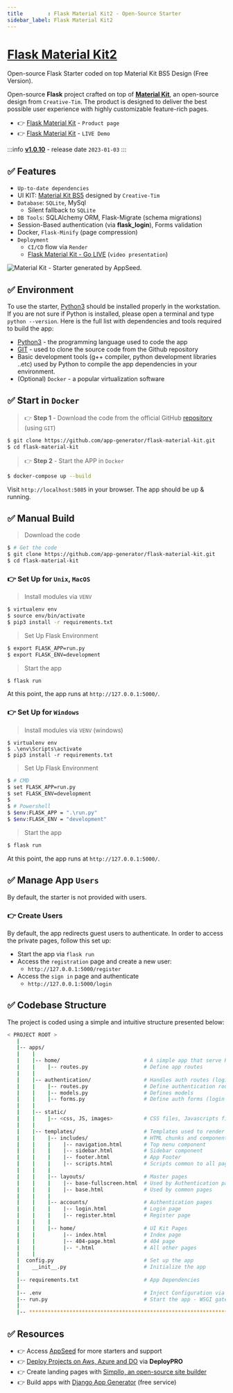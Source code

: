 ```yaml
---
title        : Flask Material Kit2 - Open-Source Starter
sidebar_label: Flask Material Kit2
---
```


# [Flask Material Kit2](https://appseed.us/product/material-kit/flask/)

<SubHeading>Open-source Flask Starter coded on top Material Kit BS5 Design (Free Version).</SubHeading>

Open-source **Flask** project crafted on top of **[Material Kit](https://appseed.us/product/material-kit/flask/)**, 
an open-source design from `Creative-Tim`.
The product is designed to deliver the best possible user experience with highly customizable feature-rich pages. 

- 👉 [Flask Material Kit](https://appseed.us/product/material-kit/flask/) - `Product page`
- 👉 [Flask Material Kit](https://flask-material-kit.appseed-srv1.com/) - `LIVE Demo`

:::info [**v1.0.10**](https://github.com/app-generator/flaks-material-kit/releases) - release date `2023-01-03`
:::

## ✅ **Features**

- `Up-to-date dependencies`
- UI KIT: [Material Kit BS5](https://www.creative-tim.com/product/material-kit?AFFILIATE=128200) designed by `Creative-Tim`
- `Database`: `SQLite`, MySql
  - Silent fallback to `SQLite`
- `DB Tools`: SQLAlchemy ORM, Flask-Migrate (schema migrations)
- Session-Based authentication (via **flask_login**), Forms validation
- Docker, `Flask-Minify` (page compression)
- `Deployment` 
  - `CI/CD` flow via `Render`
  - [Flask Material Kit - Go LIVE](https://www.youtube.com/watch?v=bSFw6xrd57w) (`video presentation`)  

![Material Kit - Starter generated by AppSeed.](https://user-images.githubusercontent.com/51070104/167396765-c88b7a95-155f-4236-8691-7b80fa2d9cd9.png)


## ✅ Environment

To use the starter, [Python3](https://www.python.org) should be installed properly in the workstation. 
If you are not sure if Python is installed, please open a terminal and type `python --version`. Here is the full list with dependencies and tools required to build the app:

- [Python3](https://www.python.org) - the programming language used to code the app
- [GIT](https://git-scm.com) - used to clone the source code from the Github repository
- Basic development tools (g++ compiler, python development libraries ..etc) used by Python to compile the app dependencies in your environment.
- (Optional) `Docker` - a popular virtualization software


## ✅ Start in `Docker`

> 👉 **Step 1** - Download the code from the official GitHub [repository](https://github.com/app-generator/flask-material-kit) (using `GIT`)

```bash
$ git clone https://github.com/app-generator/flask-material-kit.git
$ cd flask-material-kit
```

> 👉 **Step 2** - Start the APP in `Docker`

```bash
$ docker-compose up --build
```

Visit `http://localhost:5085` in your browser. The app should be up & running.


## ✅ Manual Build

> Download the code

```bash
$ # Get the code
$ git clone https://github.com/app-generator/flask-material-kit.git
$ cd flask-material-kit
```

### 👉 Set Up for `Unix`, `MacOS`

> Install modules via `VENV`

```bash
$ virtualenv env
$ source env/bin/activate
$ pip3 install -r requirements.txt
```

> Set Up Flask Environment

```bash
$ export FLASK_APP=run.py
$ export FLASK_ENV=development
```

> Start the app

```bash
$ flask run
```

At this point, the app runs at `http://127.0.0.1:5000/`.


### 👉 Set Up for `Windows`

> Install modules via `VENV` (windows)

```
$ virtualenv env
$ .\env\Scripts\activate
$ pip3 install -r requirements.txt
```

> Set Up Flask Environment

```bash
$ # CMD
$ set FLASK_APP=run.py
$ set FLASK_ENV=development
$
$ # Powershell
$ $env:FLASK_APP = ".\run.py"
$ $env:FLASK_ENV = "development"
```

> Start the app

```bash
$ flask run
```

At this point, the app runs at `http://127.0.0.1:5000/`.


## ✅ Manage App `Users`

By default, the starter is not provided with users.

### 👉 Create Users

By default, the app redirects guest users to authenticate. In order to access the private pages, follow this set up:

- Start the app via `flask run`
- Access the `registration` page and create a new user:
  - `http://127.0.0.1:5000/register`
- Access the `sign in` page and authenticate
  - `http://127.0.0.1:5000/login`


## ✅ Codebase Structure

The project is coded using a simple and intuitive structure presented below:

```bash
< PROJECT ROOT >
   |
   |-- apps/
   |    |
   |    |-- home/                           # A simple app that serve HTML files
   |    |    |-- routes.py                  # Define app routes
   |    |
   |    |-- authentication/                 # Handles auth routes (login and register)
   |    |    |-- routes.py                  # Define authentication routes  
   |    |    |-- models.py                  # Defines models  
   |    |    |-- forms.py                   # Define auth forms (login and register) 
   |    |
   |    |-- static/
   |    |    |-- <css, JS, images>          # CSS files, Javascripts files
   |    |
   |    |-- templates/                      # Templates used to render pages
   |    |    |-- includes/                  # HTML chunks and components
   |    |    |    |-- navigation.html       # Top menu component
   |    |    |    |-- sidebar.html          # Sidebar component
   |    |    |    |-- footer.html           # App Footer
   |    |    |    |-- scripts.html          # Scripts common to all pages
   |    |    |
   |    |    |-- layouts/                   # Master pages
   |    |    |    |-- base-fullscreen.html  # Used by Authentication pages
   |    |    |    |-- base.html             # Used by common pages
   |    |    |
   |    |    |-- accounts/                  # Authentication pages
   |    |    |    |-- login.html            # Login page
   |    |    |    |-- register.html         # Register page
   |    |    |
   |    |    |-- home/                      # UI Kit Pages
   |    |         |-- index.html            # Index page
   |    |         |-- 404-page.html         # 404 page
   |    |         |-- *.html                # All other pages
   |    |    
   |  config.py                             # Set up the app
   |    __init__.py                         # Initialize the app
   |
   |-- requirements.txt                     # App Dependencies
   |
   |-- .env                                 # Inject Configuration via Environment
   |-- run.py                               # Start the app - WSGI gateway
   |
   |-- ************************************************************************
```

## ✅ Resources

- 👉 Access [AppSeed](https://appseed.us/) for more starters and support 
- 👉 [Deploy Projects on Aws, Azure and DO](https://www.docs.deploypro.dev/) via **DeployPRO**
- 👉 Create landing pages with [Simpllo, an open-source site builder](https://www.simpllo.com/)
- 👉 Build apps with [Django App Generator](https://app-generator.dev/django/) (free service)
